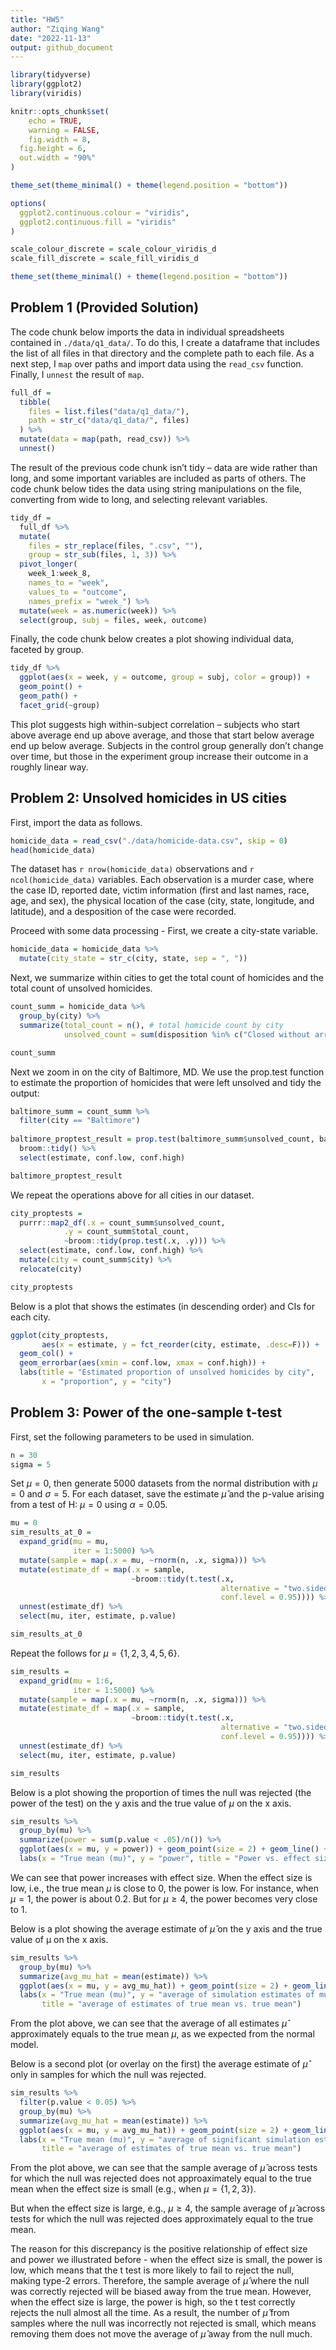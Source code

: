 ```yaml
---
title: "HW5"
author: "Ziqing Wang"
date: "2022-11-13"
output: github_document
---
```


```r
library(tidyverse)
library(ggplot2)
library(viridis)

knitr::opts_chunk$set(
	echo = TRUE,
	warning = FALSE,
	fig.width = 8, 
  fig.height = 6,
  out.width = "90%"
)

theme_set(theme_minimal() + theme(legend.position = "bottom"))

options(
  ggplot2.continuous.colour = "viridis",
  ggplot2.continuous.fill = "viridis"
)

scale_colour_discrete = scale_colour_viridis_d
scale_fill_discrete = scale_fill_viridis_d

theme_set(theme_minimal() + theme(legend.position = "bottom"))
```

## Problem 1 (Provided Solution)
The code chunk below imports the data in individual spreadsheets contained in `./data/q1_data/`. To do this, I create a dataframe that includes the list of all files in that directory and the complete path to each file. As a next step, I `map` over paths and import data using the `read_csv` function. Finally, I `unnest` the result of `map`.

```r
full_df = 
  tibble(
    files = list.files("data/q1_data/"),
    path = str_c("data/q1_data/", files)
  ) %>% 
  mutate(data = map(path, read_csv)) %>% 
  unnest()
```

The result of the previous code chunk isn't tidy -- data are wide rather than long, and some important variables are included as parts of others. The code chunk below tides the data using string manipulations on the file, converting from wide to long, and selecting relevant variables. 

```r
tidy_df = 
  full_df %>% 
  mutate(
    files = str_replace(files, ".csv", ""),
    group = str_sub(files, 1, 3)) %>% 
  pivot_longer(
    week_1:week_8,
    names_to = "week",
    values_to = "outcome",
    names_prefix = "week_") %>% 
  mutate(week = as.numeric(week)) %>% 
  select(group, subj = files, week, outcome)
```

Finally, the code chunk below creates a plot showing individual data, faceted by group. 

```r
tidy_df %>% 
  ggplot(aes(x = week, y = outcome, group = subj, color = group)) + 
  geom_point() + 
  geom_path() + 
  facet_grid(~group)
```

This plot suggests high within-subject correlation -- subjects who start above average end up above average, and those that start below average end up below average. Subjects in the control group generally don't change over time, but those in the experiment group increase their outcome in a roughly linear way. 

## Problem 2: Unsolved homicides in US cities
First, import the data as follows.
```r
homicide_data = read_csv("./data/homicide-data.csv", skip = 0)
head(homicide_data)
```
The dataset has `r nrow(homicide_data)` observations and `r ncol(homicide_data)` variables. Each observation is a murder case, where the case ID, reported date, victim information (first and last names, race, age, and sex), the physical location of the case (city, state, longitude, and latitude), and a desposition of the case were recorded.  

Proceed with some data processing - First, we create a city-state variable. 
```r
homicide_data = homicide_data %>%
  mutate(city_state = str_c(city, state, sep = ", "))
```

Next, we summarize within cities to get the total count of homicides and the total count of unsolved homicides.
```r
count_summ = homicide_data %>%
  group_by(city) %>%
  summarize(total_count = n(), # total homicide count by city
            unsolved_count = sum(disposition %in% c("Closed without arrest", "Open/No arrest"))) # total unsolved homicide count by city

count_summ
```
Next we zoom in on the city of Baltimore, MD. We use the prop.test function to estimate the proportion of homicides that were left unsolved and tidy the output:
```r
baltimore_summ = count_summ %>%
  filter(city == "Baltimore") 
  
baltimore_proptest_result = prop.test(baltimore_summ$unsolved_count, baltimore_summ$total_count) %>% 
  broom::tidy() %>%
  select(estimate, conf.low, conf.high) 

baltimore_proptest_result
```
We repeat the operations above for all cities in our dataset.
```r
city_proptests = 
  purrr::map2_df(.x = count_summ$unsolved_count,
            .y = count_summ$total_count,
            ~broom::tidy(prop.test(.x, .y))) %>%
  select(estimate, conf.low, conf.high) %>%
  mutate(city = count_summ$city) %>%
  relocate(city)

city_proptests
```

Below is a plot that shows the estimates (in descending order) and CIs for each city.
```r
ggplot(city_proptests, 
       aes(x = estimate, y = fct_reorder(city, estimate, .desc=F))) +
  geom_col() +
  geom_errorbar(aes(xmin = conf.low, xmax = conf.high)) + 
  labs(title = "Estimated proportion of unsolved homicides by city",
       x = "proportion", y = "city")
```

## Problem 3: Power of the one-sample t-test
First, set the following parameters to be used in simulation.
```r
n = 30
sigma = 5
```

Set $\mu = 0$, then generate 5000 datasets from the normal distribution with $\mu = 0$ and $\sigma = 5$. For each dataset, save the estimate $\hat \mu$ and the p-value arising from a test of H: $\mu = 0$ using $\alpha = 0.05$. 
```r
mu = 0
sim_results_at_0 = 
  expand_grid(mu = mu, 
              iter = 1:5000) %>%
  mutate(sample = map(.x = mu, ~rnorm(n, .x, sigma))) %>%
  mutate(estimate_df = map(.x = sample, 
                           ~broom::tidy(t.test(.x, 
                                               alternative = "two.sided",
                                               conf.level = 0.95)))) %>%
  unnest(estimate_df) %>%
  select(mu, iter, estimate, p.value)

sim_results_at_0

```

Repeat the follows for $\mu = \{1,2,3,4,5,6\}$.
```r
sim_results = 
  expand_grid(mu = 1:6, 
              iter = 1:5000) %>%
  mutate(sample = map(.x = mu, ~rnorm(n, .x, sigma))) %>%
  mutate(estimate_df = map(.x = sample, 
                           ~broom::tidy(t.test(.x, 
                                               alternative = "two.sided",
                                               conf.level = 0.95)))) %>%
  unnest(estimate_df) %>%
  select(mu, iter, estimate, p.value)

sim_results
```

Below is a plot showing the proportion of times the null was rejected (the power of the test) on the y axis and the true value of $\mu$ on the x axis.
```r
sim_results %>%
  group_by(mu) %>%
  summarize(power = sum(p.value < .05)/n()) %>%
  ggplot(aes(x = mu, y = power)) + geom_point(size = 2) + geom_line() +
  labs(x = "True mean (mu)", y = "power", title = "Power vs. effect size")
```
We can see that power increases with effect size. When the effect size is low, i.e., the true mean $\mu$ is close to 0, the power is low. For instance, when $\mu = 1$, the power is about 0.2. But for $\mu \geq 4$, the power becomes very close to 1.

Below is a plot showing the average estimate of $\hat \mu$ on the y axis and the true value of μ on the x axis.
```r
sim_results %>% 
  group_by(mu) %>%
  summarize(avg_mu_hat = mean(estimate)) %>%
  ggplot(aes(x = mu, y = avg_mu_hat)) + geom_point(size = 2) + geom_line() +
  labs(x = "True mean (mu)", y = "average of simulation estimates of mu",
       title = "average of estimates of true mean vs. true mean")
```

From the plot above, we can see that the average of all estimates $\hat \mu$ approximately equals to the true mean $\mu$, as we expected from the normal model.

Below is a second plot (or overlay on the first) the average estimate of $\hat \mu$ only in samples for which the null was rejected.

```r
sim_results %>% 
  filter(p.value < 0.05) %>%
  group_by(mu) %>%
  summarize(avg_mu_hat = mean(estimate)) %>%
  ggplot(aes(x = mu, y = avg_mu_hat)) + geom_point(size = 2) + geom_line() +
  labs(x = "True mean (mu)", y = "average of significant simulation estimates of mu (alpha = 0.05)",
       title = "average of estimates of true mean vs. true mean")
```

From the plot above, we can see that the sample average of $\hat \mu$ across tests for which the null was rejected does not approaximately equal to the true mean when the effect size is small (e.g., when $\mu = \{1,2,3\}$).  

But when the effect size is large, e.g., $\mu \geq 4$, the sample average of $\hat \mu$ across tests for which the null was rejected does approximately equal to the true mean.  

The reason for this discrepancy is the positive relationship of effect size and power we illustrated before - when the effect size is small, the power is low, which means that the t test is more likely to fail to reject the null, making type-2 errors. Therefore, the sample average of $\hat \mu$ where the null was correctly rejected will be biased away from the true mean. However, when the effect size is large, the power is high, so the t test correctly rejects the null almost all the time. As a result, the number of $\hat \mu$ from samples where the null was incorrectly not rejected is small, which means removing them does not move the average of $\hat \mu$ away from the null much.






